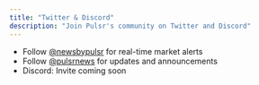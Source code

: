```yaml
---
title: "Twitter & Discord"
description: "Join Pulsr's community on Twitter and Discord"
---
```


* Follow [@newsbypulsr](https://x.com/newsbypulsr) for real-time market alerts
* Follow [@pulsrnews](https://x.com/pulsrnews) for updates and announcements
* Discord: Invite coming soon 
